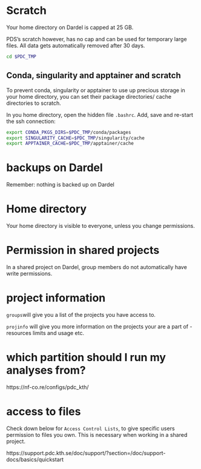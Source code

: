 

# Scratch

Your home directory on Dardel is capped at 25 GB. 

PDS's scratch however, has no cap and can be used for temporary large files. All data gets automatically removed after 30 days. 

```.bash
cd $PDC_TMP
```

## Conda, singularity and apptainer and scratch

To prevent conda, singularity or apptainer to use up precious storage in your home directory, you can set their package directories/ cache directories to scratch. 

In you home directory, open the hidden file `.bashrc`. Add, save and re-start the ssh connection: 

```.bash
export CONDA_PKGS_DIRS=$PDC_TMP/conda/packages
export SINGULARITY_CACHE=$PDC_TMP/singularity/cache
export APPTAINER_CACHE=$PDC_TMP/apptainer/cache
```

# backups on Dardel

Remember: nothing is backed up on Dardel

# Home directory

Your home directory is visible to everyone, unless you change permissions. 

# Permission in shared projects

In a shared project on Dardel, group members do not automatically have write permissions. 

# project information

`groups`will give you a list of the projects you have access to. 

`projinfo` will give you more information on the projects your are a part of - resources limits and usage etc. 

# which partition should I run my analyses from?

https://nf-co.re/configs/pdc_kth/

# access to files

Check down below for `Access Control Lists`, to give specific users permission to files you own. This is necessary when working in a shared project.

https://support.pdc.kth.se/doc/support/?section=/doc/support-docs/basics/quickstart
